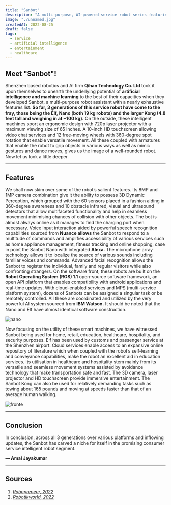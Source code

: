 ```yaml
---
title: "Sanbot"
description: "A multi-purpose, AI-powered service robot series featuring advanced perception, mobility, and interactive capabilities."
image: "./unnamed.jpg"
createdAt: 2022-08-25
draft: false
tags:
  - service
  - artificial intelligence
  - entertainment
  - healthcare
---
```


## Meet "Sanbot"!

Shenzhen based robotics and AI firm **Qihan Technology Co. Ltd** took it upon themselves to unearth the underlying potential of **artificial intelligence and machine learning** to the best of their capacities when they developed Sanbot, a multi-purpose robot assistant with a nearly exhaustive features list. **So far, 3 generations of this service robot have come to the fray, those being the Elf, Nano (both 19 kg robots) and the larger Kong (4.8 feet tall and weighing in at ~100 kg).** On the outside, these intelligent machines sport an ergonomic design with 720p laser projector with a maximum viewing size of 65 inches. A 10-inch HD touchscreen allowing video chat services and 12 free-moving wheels with 360-degree spot rotation that enable versatile movement. All these coupled with armatures that enable the robot to grip objects in various ways as well as mimic gestures and dance moves, gives us the image of a well-rounded robot. Now let us look a little deeper.

---

## Features

We shall now skim over some of the robot’s salient features. Its 8MP and 1MP camera combination give it the ability to possess 3D Dynamic Perception, which grouped with the 60 sensors placed in a fashion aiding in 360-degree awareness and 10 obstacle infrared, visual and ultrasound detectors that allow multifaceted functionality and help in seamless movement minimising chances of collision with other objects. The bot is almost always online as it manages to find the charging port when necessary. Voice input interaction aided by powerful speech recognition capabilities sourced from **Nuance allows** the Sanbot to respond to a multitude of commands and amplifies accessibility of various services such as home appliance management, fitness tracking and online shopping, case in point the Sanbot Nano with integrated **Alexa.** The microphone array technology allows it to localize the source of various sounds including familiar voices and commands. Advanced facial recognition allows the Sanbot to register the individual, family and regular visitors while also confronting strangers. On the software front, these robots are built on the **Robot Operating System (ROS) 1.1** open-source software framework, an open API platform that enables compatibility with android applications and real-time updates. With cloud-enabled services and MPS (multi-service platform system), dozens of Sanbots can be assigned a singular task or be remotely controlled. All these are coordinated and utilized by the very powerful AI system sourced from **IBM Watson.** It should be noted that the Nano and Elf have almost identical software construction.

![nano](./sanbot_nano.webp)

Now focusing on the utility of these smart machines, we have witnessed Sanbot being used for home, retail, education, healthcare, hospitality, and security purposes. Elf has been used by customs and passenger service at the Shenzhen airport. Cloud services enable access to an expansive online repository of literature which when coupled with the robot’s self-learning and conveyance capabilities, make the robot an excellent aid in education services. Its utilisation in healthcare and hospitality stem mainly from its versatile and seamless movement systems assisted by avoidance technology that make transportation safe and fast. The 3D camera, laser projector and HD touchscreen provide immersive entertainment. The Sanbot Kong can also be used for relatively demanding tasks such as towing about 165 pounds and moving at speeds faster than that of an average human walking. 

![fronte](./sanbot_fronte.webp)

---

## Conclusion

In conclusion, across all 3 generations over various platforms and inflowing updates, the Sanbot has carved a niche for itself in the promising consumer service intelligent robot segment.

**— Amal Jayakumar**

---

## Sources

1. [*Robopreneur, 2022*](https://www.robopreneur.com/sanbot)  
2. [*Robotikworld, 2022*](http://www.robotikworld.com/sanbot-robots)  

